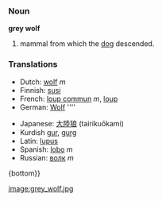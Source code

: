 ===Noun===
'''grey wolf'''

# mammal from which the [[dog]] descended.

===Translations===
{{top}}
*Dutch: [[wolf]] ''m''
*Finnish: [[susi]]
*French: [[loup commun]] ''m'', [[loup]]
*German: [[Wolf]] ''''
{{mid}}
*Japanese: [[大陸狼]] (tairikuōkami)
*Kurdish [[gur]], [[gurg]]
*Latin: [[lupus]]
*Spanish: [[lobo]] ''m''
*Russian: [[ волк ]] ''m''
{bottom}}

[[image:grey_wolf.jpg]]